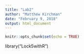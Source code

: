 ```yaml
---
title: "Lab2"
author: "Matthew Kirchman"
date: "February 9, 2018"
output: html_document
---
```


```r
knitr::opts_chunk$set(echo = TRUE)
```
library("Lock5withR")
